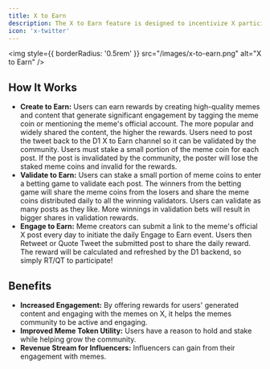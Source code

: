 ```yaml
---
title: X to Earn
description: The X to Earn feature is designed to incentivize X participation for the meme coins. Whether you're creating content, validating posts, or engaging with memes, X to Earn provides multiple pathways for users to earn rewards, growing an active and vibrant community.
icon: 'x-twitter'
---
```


<img
    style={{ borderRadius: '0.5rem' }}
    src="/images/x-to-earn.png"
    alt="X to Earn"
/>

## How It Works
- **Create to Earn:** Users can earn rewards by creating high-quality memes and content that generate significant engagement by tagging the meme coin or mentioning the meme's official account. The more popular and widely shared the content, the higher the rewards. Users need to post the tweet back to the D1 X to Earn channel so it can be validated by the community. Users must stake a small portion of the meme coin for each post. If the post is invalidated by the community, the poster will lose the staked meme coins and invalid for the rewards.
- **Validate to Earn:** Users can stake a small portion of meme coins to enter a betting game to validate each post. The winners from the betting game will share the meme coins from the losers and share the meme coins distributed daily to all the winning validators. Users can validate as many posts as they like. More winnings in validation bets will result in bigger shares in validation rewards.
- **Engage to Earn:** Meme creators can submit a link to the meme's official X post every day to initiate the daily Engage to Earn event. Users then Retweet or Quote Tweet the submitted post to share the daily reward. The reward will be calculated and refreshed by the D1 backend, so simply RT/QT to participate!

## Benefits
- **Increased Engagement:** By offering rewards for users' generated content and engaging with the memes on X, it helps the memes community to be active and engaging.
- **Improved Meme Token Utility:** Users have a reason to hold and stake while helping grow the community.
- **Revenue Stream for Influencers:** Influencers can gain from their engagement with memes.
